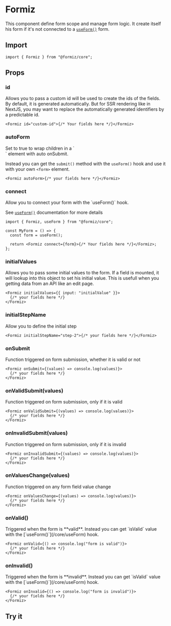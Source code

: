
# Formiz

This component define form scope and manage form logic. It create itself his form if it's not connected to a [`useForm()`](/core/useForm) form.

## Import

```tsx
import { Formiz } from "@formiz/core";
```

## Props

### id

<Type type="string" />
Allows you to pass a custom id will be used to create the ids of the fields. By default,
it is generated automatically. But for SSR rendering like in NextJS, you may want
to replace the automatically generated identifiers by a predictable id.

```tsx
<Formiz id="custom-id">{/* Your fields here */}</Formiz>
```

### autoForm

<Type type='boolean | "form" | "step"'/>
Set to true to wrap children in a `<form>` element with auto onSubmit.

<Callout type="info">Instead you can get the `submit()` method with the `useForm()` hook and use it with your own `<form>` element.</Callout>

```tsx
<Formiz autoForm>{/* your fields here */}</Formiz>
```

### connect

<Type type="Form" />
Allow you to connect your form with the `useForm()` hook.

See [`useForm()`](/core/useForm) documentation for more details

```tsx
import { Formiz, useForm } from "@formiz/core";

const MyForm = () => {
  const form = useForm();

  return <Formiz connect={form}>{/* Your fields here */}</Formiz>;
};
```

### initialValues

<Type type="Values" />
Allows you to pass some initial values to the form. If a field is mounted, it will
lookup into this object to set his initial value. This is usefull when you getting
data from an API like an edit page.

```tsx
<Formiz initialValues={{ input: "initialValue" }}>
  {/* your fields here */}
</Formiz>
```

### initialStepName

<Type type="string" />
Allow you to define the initial step

```tsx
<Formiz initialStepName="step-2">{/* your fields here */}</Formiz>
```

### onSubmit

<Type type="(values: Values) => void" />
Function triggered on form submission, whether it is valid or not

```tsx
<Formiz onSubmit={(values) => console.log(values)}>
  {/* your fields here */}
</Formiz>
```

### onValidSubmit(values)

<Type type="(values: Values) => void" />
Function triggered on form submission, only if it is valid

```tsx
<Formiz onValidSubmit={(values) => console.log(values)}>
  {/* your fields here */}
</Formiz>
```

### onInvalidSubmit(values)

<Type type="(values: Values) => void" />
Function triggered on form submission, only if it is invalid

```tsx
<Formiz onInvalidSubmit={(values) => console.log(values)}>
  {/* your fields here */}
</Formiz>
```

### onValuesChange(values)

<Type type="(values: Values) => void" />
Function triggered on any form field value change

```tsx
<Formiz onValuesChange={(values) => console.log(values)}>
  {/* your fields here */}
</Formiz>
```

### onValid()

<Type type="() => void" />
Triggered when the form is **valid**.

<Callout type="info">
  Instead you can get `isValid` value with the [`useForm()`](/core/useForm)
  hook.
</Callout>

```tsx
<Formiz onValid={() => console.log("form is valid")}>
  {/* your fields here */}
</Formiz>
```

### onInvalid()

<Type type="() => void" />
Triggered when the form is **invalid**.

<Callout type="info">
  Instead you can get `isValid` value with the [`useForm()`](/core/useForm)
  hook.
</Callout>

```tsx
<Formiz onInvalid={() => console.log("form is invalid")}>
  {/* your fields here */}
</Formiz>
```

## Try it

<CodeEditor files={formizFiles} />
